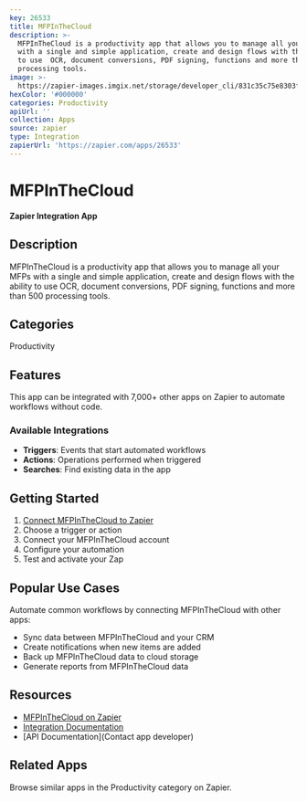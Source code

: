 ```yaml
---
key: 26533
title: MFPInTheCloud
description: >-
  MFPInTheCloud is a productivity app that allows you to manage all your MFPs
  with a single and simple application, create and design flows with the ability
  to use  OCR, document conversions, PDF signing, functions and more than 500
  processing tools.
image: >-
  https://zapier-images.imgix.net/storage/developer_cli/831c35c75e8303f42be5788b2ffb6772.png?auto=format%2Ccompress&ixlib=python-3.0.0&q=50
hexColor: '#000000'
categories: Productivity
apiUrl: ''
collection: Apps
source: zapier
type: Integration
zapierUrl: 'https://zapier.com/apps/26533'
---
```

# MFPInTheCloud

**Zapier Integration App**

## Description

MFPInTheCloud is a productivity app that allows you to manage all your MFPs with a single and simple application, create and design flows with the ability to use  OCR, document conversions, PDF signing, functions and more than 500 processing tools.

## Categories

Productivity

## Features

This app can be integrated with 7,000+ other apps on Zapier to automate workflows without code.

### Available Integrations

- **Triggers**: Events that start automated workflows
- **Actions**: Operations performed when triggered
- **Searches**: Find existing data in the app

## Getting Started

1. [Connect MFPInTheCloud to Zapier](https://zapier.com/apps/26533)
2. Choose a trigger or action
3. Connect your MFPInTheCloud account
4. Configure your automation
5. Test and activate your Zap

## Popular Use Cases

Automate common workflows by connecting MFPInTheCloud with other apps:

- Sync data between MFPInTheCloud and your CRM
- Create notifications when new items are added
- Back up MFPInTheCloud data to cloud storage
- Generate reports from MFPInTheCloud data

## Resources

- [MFPInTheCloud on Zapier](https://zapier.com/apps/26533)
- [Integration Documentation](https://zapier.com/apps/26533/integrations)
- [API Documentation](Contact app developer)

## Related Apps

Browse similar apps in the Productivity category on Zapier.
